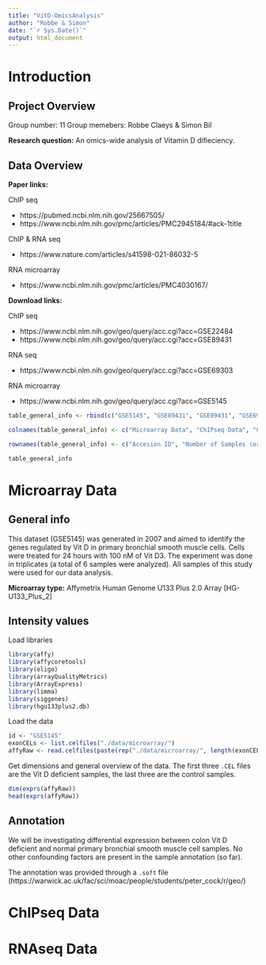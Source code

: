 ```yaml
---
title: "VitD-OmicsAnalysis"
author: "Robbe & Simon"
date: "`r Sys.Date()`"
output: html_document
---
```


# Introduction
## Project Overview
Group number: 11
Group memebers: Robbe Claeys & Simon Bil  

**Research question:** An omics-wide analysis of Vitamin D difieciency.

## Data Overview
**Paper links:**

ChIP seq

- https://pubmed.ncbi.nlm.nih.gov/25667505/
- https://www.ncbi.nlm.nih.gov/pmc/articles/PMC2945184/#ack-1title

ChIP & RNA seq

- https://www.nature.com/articles/s41598-021-86032-5

RNA microarray

- https://www.ncbi.nlm.nih.gov/pmc/articles/PMC4030167/  

**Download links:**

ChIP seq

- https://www.ncbi.nlm.nih.gov/geo/query/acc.cgi?acc=GSE22484
- https://www.ncbi.nlm.nih.gov/geo/query/acc.cgi?acc=GSE89431

RNA seq

- https://www.ncbi.nlm.nih.gov/geo/query/acc.cgi?acc=GSE69303

RNA microarray

- https://www.ncbi.nlm.nih.gov/geo/query/acc.cgi?acc=GSE5145

```r
table_general_info <- rbind(c("GSE5145", "GSE89431", "GSE89431", "GSE69303"), c(6, 16, 39, 2), c(6, 16, 6, 2))

colnames(table_general_info) <- c("Microarray Data", "ChIPseq Data", "ChIPseq Data", "RNAseq Data")

rownames(table_general_info) <- c("Accesion ID", "Number of Samples (original)", "Number of Samples (analysed)")

table_general_info
```
# Microarray Data
## General info
This dataset (GSE5145) was generated in 2007 and aimed to identify the genes regulated by Vit D in primary bronchial smooth muscle cells. Cells were treated for 24 hours with 100 nM of Vit D3. The experiment was done in triplicates (a total of 6 samples were analyzed). All samples of this study were used for our data analysis.

**Microarray type:** Affymetrix Human Genome U133 Plus 2.0 Array [HG-U133_Plus_2]

## Intensity values
Load libraries
```r
library(affy)
library(affycoretools)
library(oligo)
library(arrayQualityMetrics)
library(ArrayExpress)
library(limma)
library(siggenes)
library(hgu133plus2.db)
```

Load the data
```r
id <- "GSE5145"
exonCELs <- list.celfiles("./data/microarray/")
affyRaw <- read.celfiles(paste(rep("./data/microarray/", length(exonCELs)), exonCELs, sep = ""))
```

Get dimensions and general overview of the data. The first three `.CEL` files are the Vit D deficient samples, the last three are the control samples.
```r
dim(exprs(affyRaw))
head(exprs(affyRaw))
```

## Annotation
We will be investigating differential expression between colon Vit D deficient and normal primary bronchial smooth muscle cell samples. No other confounding factors are present in the sample annotation (so far).

The annotation was provided through a `.soft` file (https://warwick.ac.uk/fac/sci/moac/people/students/peter_cock/r/geo/)

# ChIPseq Data

# RNAseq Data

